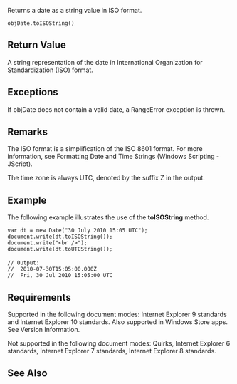 Returns a date as a string value in ISO format.

 objDate.toISOString()

==Return Value==
A string representation of the date in International Organization for Standardization (ISO) format.


==Exceptions==
If objDate does not contain a valid date, a RangeError exception is thrown.


==Remarks==
The ISO format is a simplification of the ISO 8601 format. For more information, see Formatting Date and Time Strings (Windows Scripting - JScript).

The time zone is always UTC, denoted by the suffix Z in the output.


==Example==
The following example illustrates the use of the '''toISOString''' method.

 var dt = new Date("30 July 2010 15:05 UTC");
 document.write(dt.toISOString());
 document.write("&lt;br /&gt;");
 document.write(dt.toUTCString());
 
 // Output:
 //  2010-07-30T15:05:00.000Z
 //  Fri, 30 Jul 2010 15:05:00 UTC

==Requirements==
Supported in the following document modes: Internet Explorer 9 standards and Internet Explorer 10 standards. Also supported in Windows Store apps. See Version Information.

Not supported in the following document modes: Quirks, Internet Explorer 6 standards, Internet Explorer 7 standards, Internet Explorer 8 standards.


==See Also==

              

              
